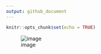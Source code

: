 ```yaml
---
output: github_document
---
```


```r
knitr::opts_chunk$set(echo = TRUE)
```

![image](https://cloud.githubusercontent.com/assets/5856545/23587131/b6e2fa4a-0173-11e7-9f23-ed92b2d63598.png)
